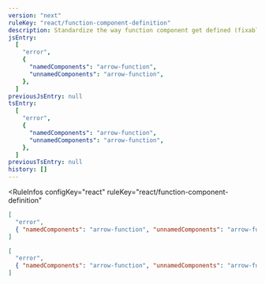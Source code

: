 ```yaml
---
version: "next"
ruleKey: "react/function-component-definition"
description: Standardize the way function component get defined (fixable)
jsEntry:
  [
    "error",
    {
      "namedComponents": "arrow-function",
      "unnamedComponents": "arrow-function",
    },
  ]
previousJsEntry: null
tsEntry:
  [
    "error",
    {
      "namedComponents": "arrow-function",
      "unnamedComponents": "arrow-function",
    },
  ]
previousTsEntry: null
history: []
---
```


<RuleInfos 
  configKey="react" 
  ruleKey="react/function-component-definition" 
>

```json
[
  "error",
  { "namedComponents": "arrow-function", "unnamedComponents": "arrow-function" }
]
```

```json
[
  "error",
  { "namedComponents": "arrow-function", "unnamedComponents": "arrow-function" }
]
```

</RuleInfos>
